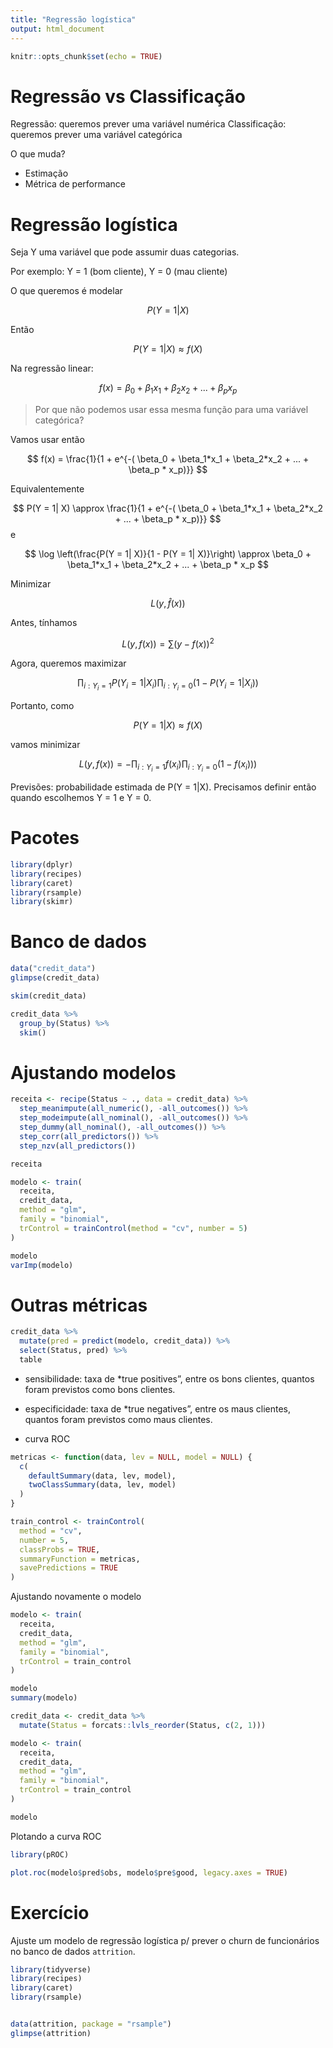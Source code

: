 ```yaml
---
title: "Regressão logística"
output: html_document
---
```


```r
knitr::opts_chunk$set(echo = TRUE)
```

# Regressão vs Classificação

Regressão: queremos prever uma variável numérica
Classificação: queremos prever uma variável categórica

O que muda?


- Estimação
- Métrica de performance

# Regressão logística

Seja Y uma variável que pode assumir duas categorias.

Por exemplo: Y = 1 (bom cliente), Y = 0 (mau cliente)

O que queremos é modelar 

$$
P(Y = 1| X)
$$

Então

$$
P(Y = 1| X) \approx f(X)
$$



Na regressão linear:

$$
f(x) = \beta_0 + \beta_1x_1 + \beta_2x_2 + ... + \beta_px_p
$$

> Por que não podemos usar essa mesma função para uma variável categórica?



Vamos usar então

$$
f(x) = \frac{1}{1 + e^{-( \beta_0 +  \beta_1*x_1 + \beta_2*x_2 + ... + \beta_p * x_p)}}
$$

Equivalentemente

$$
P(Y = 1| X) \approx \frac{1}{1 + e^{-( \beta_0 +  \beta_1*x_1 + \beta_2*x_2 + ... + \beta_p * x_p)}}
$$
e

$$
\log \left(\frac{P(Y = 1| X)}{1 - P(Y = 1| X)}\right) \approx \beta_0 +  \beta_1*x_1 + \beta_2*x_2 + ... + \beta_p * x_p
$$

Minimizar 

$$
L(y, \hat{f}(x))
$$

Antes, tínhamos

$$
L(y, f(x)) = \sum(y - f(x))^2
$$

Agora, queremos maximizar

$$
\prod_{i:Y_i = 1} P(Y_i=1|X_i) \prod_{i:Y_i = 0} (1 - P(Y_i=1|X_i))
$$

Portanto, como

$$
P(Y = 1| X) \approx f(X)
$$

vamos minimizar

$$
L(y, f(x)) = - \prod_{i:Y_i = 1} f(x_i) \prod_{i:Y_i = 0} (1 - f(x_i)))
$$

Previsões: probabilidade estimada de P(Y = 1|X). Precisamos definir então quando escolhemos Y = 1 e Y = 0.

# Pacotes

```r
library(dplyr)
library(recipes)
library(caret)
library(rsample)
library(skimr)
```

# Banco de dados

```r
data("credit_data")
glimpse(credit_data)
```

```r
skim(credit_data)

credit_data %>% 
  group_by(Status) %>% 
  skim()
```

# Ajustando modelos

```r
receita <- recipe(Status ~ ., data = credit_data) %>%
  step_meanimpute(all_numeric(), -all_outcomes()) %>%
  step_modeimpute(all_nominal(), -all_outcomes()) %>%
  step_dummy(all_nominal(), -all_outcomes()) %>%
  step_corr(all_predictors()) %>%
  step_nzv(all_predictors())

receita

modelo <- train(
  receita, 
  credit_data, 
  method = "glm", 
  family = "binomial", 
  trControl = trainControl(method = "cv", number = 5)
)

modelo
varImp(modelo)
```

# Outras métricas

```r
credit_data %>% 
  mutate(pred = predict(modelo, credit_data)) %>% 
  select(Status, pred) %>% 
  table
```


- sensibilidade: taxa de *true positives", entre os bons clientes, quantos foram previstos como bons clientes.

- especificidade: taxa de *true negatives", entre os maus clientes, quantos foram previstos como maus clientes.

- curva ROC

```r
metricas <- function(data, lev = NULL, model = NULL) {
  c(
    defaultSummary(data, lev, model), 
    twoClassSummary(data, lev, model)
  )
}

train_control <- trainControl(
  method = "cv", 
  number = 5, 
  classProbs = TRUE,
  summaryFunction = metricas,
  savePredictions = TRUE
)
```

Ajustando novamente o modelo

```r
modelo <- train(
  receita, 
  credit_data, 
  method = "glm", 
  family = "binomial", 
  trControl = train_control
)

modelo
summary(modelo)
```

```r
credit_data <- credit_data %>% 
  mutate(Status = forcats::lvls_reorder(Status, c(2, 1)))

modelo <- train(
  receita, 
  credit_data, 
  method = "glm", 
  family = "binomial", 
  trControl = train_control
)

modelo
```

Plotando a curva ROC

```r
library(pROC)

plot.roc(modelo$pred$obs, modelo$pre$good, legacy.axes = TRUE)
```

# Exercício

Ajuste um modelo de regressão logística p/ prever o churn de funcionários no banco de dados `attrition`.

```r
library(tidyverse)
library(recipes)
library(caret)
library(rsample)


data(attrition, package = "rsample")
glimpse(attrition)
```

